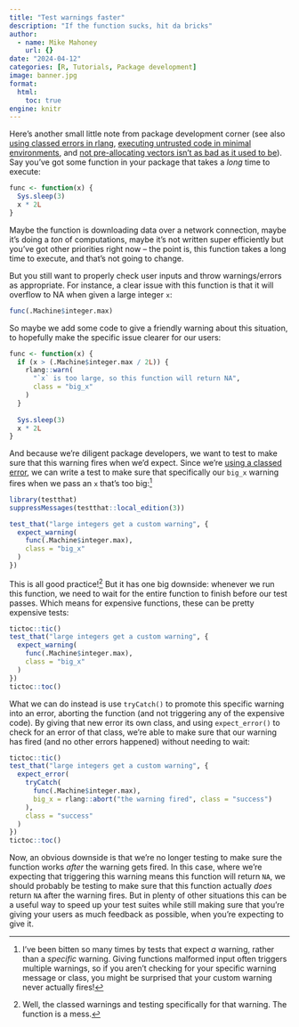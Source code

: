 ```yaml
---
title: "Test warnings faster"
description: "If the function sucks, hit da bricks"
author:
  - name: Mike Mahoney
    url: {}
date: "2024-04-12"
categories: [R, Tutorials, Package development]
image: banner.jpg
format: 
  html:
    toc: true
engine: knitr
---
```


Here's another small little note from package development corner (see also [using classed errors in rlang](https://www.mm218.dev/posts/2023-11-07-classed-errors/), [executing untrusted code in minimal environments](https://www.mm218.dev/posts/2023-10-27-minimal-environments/), and [not pre-allocating vectors isn't as bad as it used to be](https://www.mm218.dev/posts/2023-08-29-allocations/)). Say you've got some function in your package that takes a _long_ time to execute:

```r
func <- function(x) {
  Sys.sleep(3)
  x * 2L
}
```

Maybe the function is downloading data over a network connection, maybe it's doing a _ton_ of computations, maybe it's not written super efficiently but you've got other priorities right now -- the point is, this function takes a long time to execute, and that's not going to change.

But you still want to properly check user inputs and throw warnings/errors as appropriate. For instance, a clear issue with this function is that it will overflow to NA when given a large integer `x`:

```r
func(.Machine$integer.max)
```

So maybe we add some code to give a friendly warning about this situation, to hopefully make the specific issue clearer for our users:

```r
func <- function(x) {
  if (x > (.Machine$integer.max / 2L)) {
    rlang::warn(
      "`x` is too large, so this function will return NA",
      class = "big_x"
    )
  }
  
  Sys.sleep(3)
  x * 2L
}
```

And because we're diligent package developers, we want to test to make sure that this warning fires when we'd expect. Since we're [using a classed error](https://www.mm218.dev/posts/2023-11-07-classed-errors/), we can write a test to make sure that specifically our `big_x` warning fires when we pass an `x` that's too big:^[I've been bitten so many times by tests that expect _a_ warning, rather than a _specific_ warning. Giving functions malformed input often triggers multiple warnings, so if you aren't checking for your specific warning message or class, you might be surprised that your custom warning never actually fires!]

```r
library(testthat)
suppressMessages(testthat::local_edition(3))

test_that("large integers get a custom warning", {
  expect_warning(
    func(.Machine$integer.max),
    class = "big_x"
  )
})
```

This is all good practice!^[Well, the classed warnings and testing specifically for that warning. The function is a mess.] But it has one big downside: whenever we run this function, we need to wait for the entire function to finish before our test passes. Which means for expensive functions, these can be pretty expensive tests:

```r
tictoc::tic()
test_that("large integers get a custom warning", {
  expect_warning(
    func(.Machine$integer.max),
    class = "big_x"
  )
})
tictoc::toc()
```

What we can do instead is use `tryCatch()` to promote this specific warning into an error, aborting the function (and not triggering any of the expensive code). By giving that new error its own class, and using `expect_error()` to check for an error of that class, we're able to make sure that our warning has fired (and no other errors happened) without needing to wait:

```r
tictoc::tic()
test_that("large integers get a custom warning", {
  expect_error(
    tryCatch(
      func(.Machine$integer.max),
      big_x = rlang::abort("the warning fired", class = "success")
    ),
    class = "success"
  )
})
tictoc::toc()
```

Now, an obvious downside is that we're no longer testing to make sure the function works _after_ the warning gets fired. In this case, where we're expecting that triggering this warning means this function will return `NA`, we should probably be testing to make sure that this function actually _does_ return `NA` after the warning fires. But in plenty of other situations this can be a useful way to speed up your test suites while still making sure that you're giving your users as much feedback as possible, when you're expecting to give it.
